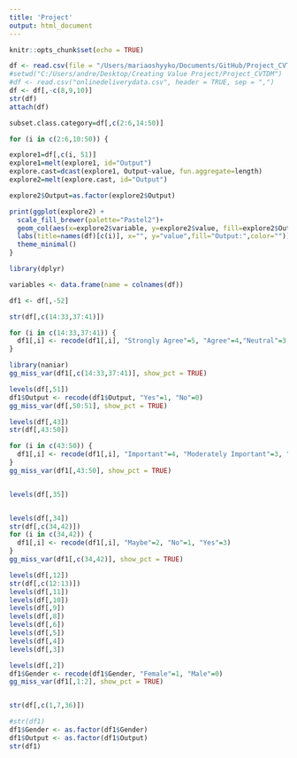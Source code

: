 ```yaml
---
title: 'Project'
output: html_document
---
```


```r
knitr::opts_chunk$set(echo = TRUE)
```


```r
df <- read.csv(file = "/Users/mariaoshyyko/Documents/GitHub/Project_CVTDM/onlinedeliverydata.csv", header = T, sep = ",")
#setwd("C:/Users/andre/Desktop/Creating Value Project/Project_CVTDM")
#df <- read.csv("onlinedeliverydata.csv", header = TRUE, sep = ",")
df <- df[,-c(8,9,10)]
str(df)
attach(df)
```


```r
subset.class.category=df[,c(2:6,14:50)]

for (i in c(2:6,10:50)) {

explore1=df[,c(i, 51)]
explore1=melt(explore1, id="Output")
explore.cast=dcast(explore1, Output~value, fun.aggregate=length)
explore2=melt(explore.cast, id="Output")

explore2$Output=as.factor(explore2$Output)

print(ggplot(explore2) + 
  scale_fill_brewer(palette="Pastel2")+
  geom_col(aes(x=explore2$variable, y=explore2$value, fill=explore2$Output),  position = "dodge")+
  labs(title=names(df)[c(i)], x="", y="value",fill="Output:",color=""))+
  theme_minimal()
}
```

```r
library(dplyr)

variables <- data.frame(name = colnames(df))

df1 <- df[,-52]

str(df[,c(14:33,37:41)])

for (i in c(14:33,37:41)) {
  df1[,i] <- recode(df1[,i], "Strongly Agree"=5, "Agree"=4,"Neutral"=3,"Disagree"=2,"Strongly Disagree"=1)
}

library(naniar)
gg_miss_var(df1[,c(14:33,37:41)], show_pct = TRUE)

levels(df[,51])
df1$Output <- recode(df1$Output, "Yes"=1, "No"=0)
gg_miss_var(df[,50:51], show_pct = TRUE)

levels(df[,43])
str(df[,43:50])

for (i in c(43:50)) {
  df1[,i] <- recode(df1[,i], "Important"=4, "Moderately Important"=3, "Slightly Important"=2, "Unimportant"=1, "Very Important"=5)
}
gg_miss_var(df1[,43:50], show_pct = TRUE)


levels(df[,35])


levels(df[,34])
str(df[,c(34,42)])
for (i in c(34,42)) {
  df1[,i] <- recode(df1[,i], "Maybe"=2, "No"=1, "Yes"=3)
}
gg_miss_var(df1[,c(34,42)], show_pct = TRUE)

levels(df[,12])
str(df[,c(12:13)])
levels(df[,11])
levels(df[,10])
levels(df[,9])
levels(df[,8])
levels(df[,6])
levels(df[,5])
levels(df[,4])
levels(df[,3])

levels(df[,2])
df1$Gender <- recode(df1$Gender, "Female"=1, "Male"=0)
gg_miss_var(df1[,1:2], show_pct = TRUE)


str(df[,c(1,7,36)])

```



```r
#str(df1)
df1$Gender <- as.factor(df1$Gender)
df1$Output <- as.factor(df1$Output)
str(df1)
```












